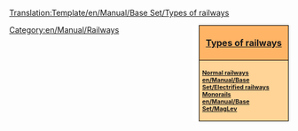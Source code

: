 <noinclude>[[Translation:Template/en/Manual/Base Set/Types of railways]]</noinclude><div style="float:right; padding-left:12px; background:#ffffff;">
<div style="width:150px; border:1px solid #000000; background:#ffb466; padding:5px; -moz-border-radius-topleft:5px; -moz-border-radius-topright:5px; font-size: 12pt;">
<center><strong><font size="3">[[en/Manual/Base Set/Types of railway|Types of railways]]</font></strong></center>
</div>
<div style="width:150px;  border:1px solid black; border-top-width: 0px; background:#ffd496; padding:5px; -moz-border-radius-bottomleft:5px; -moz-border-radius-bottomright:8px; font-size: 8pt;">
<strong>
[[en/Manual/Base Set/Railways|Normal railways]]<br/>
[[en/Manual/Base Set/Electrified railways]]<br/>
[[en/Manual/Base Set/Monorail|Monorails]]<br/>
[[en/Manual/Base Set/MagLev]]
</strong>
</div>
</div>
<includeonly>[[Category:en/Manual/Railways]]</includeonly>